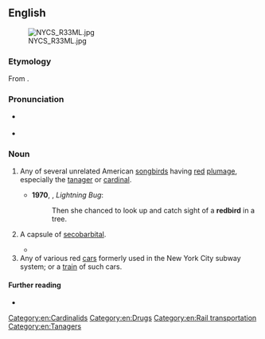 ==English==
[[File:NYCS R33ML.jpg|thumb]]

===Etymology===
From {{compound|en|red|bird}}.

===Pronunciation===
* {{a|UK}} {{IPA|en|/ˈɹɛdbəːd/}}
* {{audio|en|En-au-redbird.ogg|Audio (AU)}}

===Noun===
{{en-noun}}

# {{lb|en|North America}} Any of several unrelated American [[songbird]]s having [[red]] [[plumage]], especially the [[tanager]] or [[cardinal]]. {{defdate|from 17th c.}}
#* '''1970''', {{w|Donald Harington (writer)|Donald Harington}}, ''Lightning Bug'':
#*: Then she chanced to look up and catch sight of a '''redbird''' in a tree.
# {{lb|en|slang}} A capsule of [[secobarbital]]. {{defdate|from 20th c.}}
#: {{syn|en|red|red devil}}
#* {{quote-journal|en|date=1952-10-13|author=Richard L. Williams|title=‘To sleep: perchance…’|journal={{w|Life (magazine)|Life}}|volume=33|issue=15|page={{gbooks|3lIEAAAAMBAJ|110|red|birds}}|passage=Nearly every pharmaceutical house has its own brands, sold in tablets, solutions or brightly-colored capsules, on which its “detail men” keep doctors informed. Probably the most popular successors to Veronal are Seconal (“'''red birds'''” to the bootleg trade) and Nembutal ("yellow jackets").}}
# Any of various red [[car]]s formerly used in the New York City subway system; or a [[train]] of such cars.

====Further reading====
* {{pedia}}

[[Category:en:Cardinalids]]
[[Category:en:Drugs]]
[[Category:en:Rail transportation]]
[[Category:en:Tanagers]]